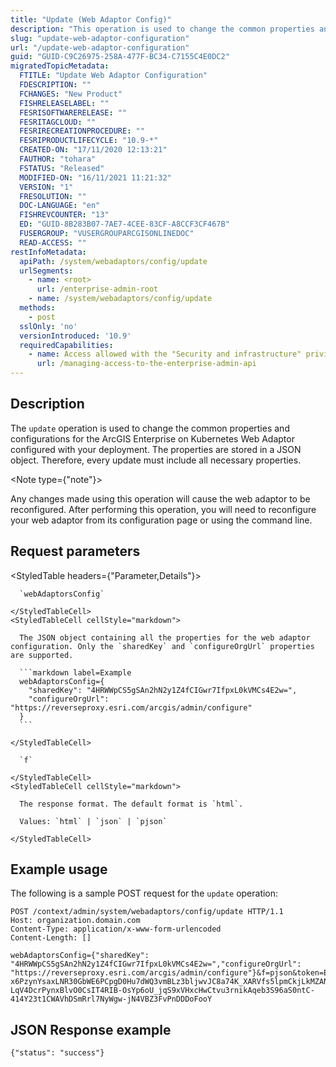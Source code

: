 ```yaml
---
title: "Update (Web Adaptor Config)"
description: "This operation is used to change the common properties and configurations for the ArcGIS Enterprise on Kubernetes Web Adaptor configured with your deployment."
slug: "update-web-adaptor-configuration"
url: "/update-web-adaptor-configuration"
guid: "GUID-C9C26975-258A-477F-BC34-C7155C4E0DC2"
migratedTopicMetadata:
  FTITLE: "Update Web Adaptor Configuration"
  FDESCRIPTION: ""
  FCHANGES: "New Product"
  FISHRELEASELABEL: ""
  FESRISOFTWARERELEASE: ""
  FESRITAGCLOUD: ""
  FESRIRECREATIONPROCEDURE: ""
  FESRIPRODUCTLIFECYCLE: "10.9-*"
  CREATED-ON: "17/11/2020 12:13:21"
  FAUTHOR: "tohara"
  FSTATUS: "Released"
  MODIFIED-ON: "16/11/2021 11:21:32"
  VERSION: "1"
  FRESOLUTION: ""
  DOC-LANGUAGE: "en"
  FISHREVCOUNTER: "13"
  ED: "GUID-8B283B07-7AE7-4CEE-83CF-A8CCF3CF467B"
  FUSERGROUP: "VUSERGROUPARCGISONLINEDOC"
  READ-ACCESS: ""
restInfoMetadata:
  apiPath: /system/webadaptors/config/update
  urlSegments:
    - name: <root>
      url: /enterprise-admin-root
    - name: /system/webadaptors/config/update
  methods:
    - post
  sslOnly: 'no'
  versionIntroduced: '10.9'
  requiredCapabilities:
    - name: Access allowed with the "Security and infrastructure" privilege
      url: /managing-access-to-the-enterprise-admin-api
---
```


## Description

The `update` operation is used to change the common properties and configurations for the ArcGIS Enterprise on Kubernetes Web Adaptor configured with your deployment. The properties are stored in a JSON object. Therefore, every update must include all necessary properties.

<Note type={"note"}>

Any changes made using this operation will cause the web adaptor to be reconfigured. After performing this operation, you will need to reconfigure your web adaptor from its configuration page or using the command line.

</Note>


## Request parameters

<StyledTable headers={"Parameter,Details"}>
  <StyledTableRow>
    <StyledTableCell cellStyle="markdown">

      `webAdaptorsConfig` 

    </StyledTableCell>
    <StyledTableCell cellStyle="markdown">

      The JSON object containing all the properties for the web adaptor configuration. Only the `sharedKey` and `configureOrgUrl` properties are supported.

      ```markdown label=Example
      webAdaptorsConfig={
        "sharedKey": "4HRWWpCS5gSAn2hN2y1Z4fCIGwr7IfpxL0kVMCs4E2w=",
        "configureOrgUrl": "https://reverseproxy.esri.com/arcgis/admin/configure"
      }
      ```

    </StyledTableCell>
  </StyledTableRow>
  <StyledTableRow>
    <StyledTableCell cellStyle="markdown">

      `f` 

    </StyledTableCell>
    <StyledTableCell cellStyle="markdown">

      The response format. The default format is `html`.

      Values: `html` | `json` | `pjson`

    </StyledTableCell>
  </StyledTableRow>
</StyledTable>


## Example usage

The following is a sample POST request for the `update` operation:

```other
POST /context/admin/system/webadaptors/config/update HTTP/1.1
Host: organization.domain.com
Content-Type: application/x-www-form-urlencoded
Content-Length: []

webAdaptorsConfig={"sharedKey": "4HRWWpCS5gSAn2hN2y1Z4fCIGwr7IfpxL0kVMCs4E2w=","configureOrgUrl": "https://reverseproxy.esri.com/arcgis/admin/configure"}&f=pjson&token=ELIMsyURgefHIZ_-x6PzynYsaxLNR30GbWE6PCpgD0Hu7dWQ3vmBLz3bljwvJC8a74K_XARVfs5lpmCkjLkMZANHIDgMHiwgwnNiQBbTWHEbNqJeodE9ipXYeUmlGkveMQ44JjNQlNGYim-LqV4DcrPynxBlvO0CsIT4RIB-OsYp6oU_jqS9xVHxcHwCtvu3rnikAqeb3S96aS0ntC-414Y23t1CWAVhDSmRrl7NyWgw-jN4VBZ3FvPnDDDoFooY

```

## JSON Response example

```other
{"status": "success"}
```